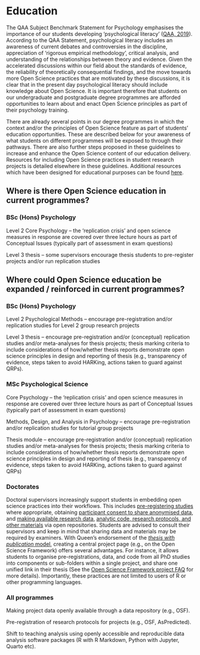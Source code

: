 # Education  

The QAA Subject Benchmark Statement for Psychology emphasises the importance of our students developing 'psychological literacy' ([QAA, 2019](https://www.qaa.ac.uk/docs/qaa/subject-benchmark-statements/subject-benchmark-statement-psychology.pdf?sfvrsn=6935c881_15)). According to the QAA Statement, psychological literacy includes an awareness of current debates and controversies in the discipline, appreciation of 'rigorous empirical methodology', critical analysis, and understanding of the relationships between theory and evidence. Given the accelerated discussions within our field about the standards of evidence, the reliability of theoretically consequential findings, and the move towards more Open Science practices that are motivated by these discussions, it is clear that in the present day psychological literacy should include knowledge about Open Science. It is important therefore that students on our undergraduate and postgraduate degree programmes are afforded opportunities to learn about and enact Open Science principles as part of their psychology training. 

There are already several points in our degree programmes in which the context and/or the principles of Open Science feature as part of students' education opportunities. These are described below for your awareness of what students on different programmes will be exposed to through their pathways. There are also further steps proposed in these guidelines to increase and enhance the Open Science content of our education delivery. Resources for including Open Science practices in student research projects is detailed elsewhere in these guidelines. Additional resources which have been designed for educational purposes can be found [here](https://psyarxiv.com/fgv79). 

## Where is there Open Science education in current programmes? 

### BSc (Hons) Psychology 

Level 2 Core Psychology -- the 'replication crisis' and open science measures in response are covered over three lecture hours as part of Conceptual Issues (typically part of assessment in exam questions) 

Level 3 thesis -- some supervisors encourage thesis students to pre-register projects and/or run replication studies 

## Where could Open Science education be expanded / reinforced in current programmes? 

### BSc (Hons) Psychology 

Level 2 Psychological Methods -- encourage pre-registration and/or replication studies for Level 2 group research projects 

Level 3 thesis -- encourage pre-registration and/or (conceptual) replication studies and/or meta-analyses for thesis projects; thesis marking criteria to include considerations of how/whether thesis reports demonstrate open science principles in design and reporting of thesis (e.g., transparency of evidence, steps taken to avoid HARKing, actions taken to guard against QRPs). 

### MSc Psychological Science 

Core Psychology -- the 'replication crisis' and open science measures in response are covered over three lecture hours as part of Conceptual Issues (typically part of assessment in exam questions) 

Methods, Design, and Analysis in Psychology -- encourage pre-registration and/or replication studies for tutorial group projects 

Thesis module -- encourage pre-registration and/or (conceptual) replication studies and/or meta-analyses for thesis projects; thesis marking criteria to include considerations of how/whether thesis reports demonstrate open science principles in design and reporting of thesis (e.g., transparency of evidence, steps taken to avoid HARKing, actions taken to guard against QRPs) 

### Doctorates

Doctoral supervisors increasingly support students in embedding open science practices into their workflows. This includes [pre-registering studies](https://qubpsy.github.io/QUBPsyOpenScience/preregistration.html) where appropriate, obtaining [participant consent to share anonymised data](https://qubpsy.github.io/QUBPsyOpenScience/ethics.html), and [making available research data](https://qubpsy.github.io/QUBPsyOpenScience/open_data.html), [analytic code, research protocols, and other materials](https://qubpsy.github.io/QUBPsyOpenScience/open_materials.html) via open repositories. Students are advised to consult their supervisors and keep in mind that sharing data and materials may be required by examiners. With Queen’s endorsement of the [*thesis with publication* model](https://www.qub.ac.uk/directorates/AcademicStudentAffairs/AcademicAffairs/ResearchDegreeProgrammes/Assessment/TWP/), creating a central project page (e.g., on the Open Science Framework) offers several advantages. For instance, it allows students to organise pre-registrations, data, and code from all PhD studies into components or sub-folders within a single project, and share one unified link in their thesis (See the [Open Science Framework project FAQ](https://help.osf.io/article/553-project-and-components-faq-s) for more details). Importantly, these practices are not limited to users of R or other programming languages.

### All programmes 

Making project data openly available through a data repository (e.g., OSF). 

Pre-registration of research protocols for projects (e.g., OSF, AsPredicted). 

Shift to teaching analysis using openly accessible and reproducible data analysis software packages (R with R Markdown, Python with Jupyter, Quarto etc). 
